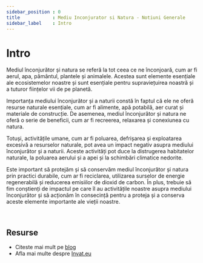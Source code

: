 ```yaml
---
sidebar_position : 0
title            : Mediu Inconjurator si Natura - Notiuni Generale
sidebar_label    : Intro
---
```


# Intro

Mediul înconjurător și natura se referă la tot ceea ce ne înconjoară, cum ar fi aerul, apa, pământul, plantele și animalele. 
Acestea sunt elemente esențiale ale ecosistemelor noastre și sunt esențiale pentru supraviețuirea noastră și a tuturor ființelor vii de pe planetă.

Importanța mediului înconjurător și a naturii constă în faptul că ele ne oferă resurse naturale esențiale, cum ar fi alimente, apă potabilă, aer curat și materiale de construcție. 
De asemenea, mediul înconjurător și natura ne oferă o serie de beneficii, cum ar fi recreerea, relaxarea și conexiunea cu natura.

Totuși, activitățile umane, cum ar fi poluarea, defrișarea și exploatarea excesivă a resurselor naturale, pot avea un impact negativ asupra mediului înconjurător și a naturii. 
Aceste activități pot duce la distrugerea habitatelor naturale, la poluarea aerului și a apei și la schimbări climatice nedorite.

Este important să protejăm și să conservăm mediul înconjurător și natura prin practici durabile, cum ar fi reciclarea, utilizarea surselor de energie regenerabilă și reducerea emisiilor de dioxid de carbon.
În plus, trebuie să fim conștienți de impactul pe care îl au activitățile noastre asupra mediului înconjurător și să acționăm în consecință pentru a proteja și a conserva aceste elemente importante ale vieții noastre.

<br />

## Resurse

- Citeste mai mult pe [blog](https://www.blog.invat.eu/)
- Afla mai multe despre [Invat.eu](/intro) 